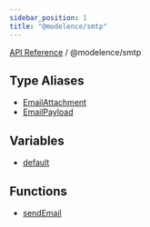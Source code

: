 ```yaml
---
sidebar_position: 1
title: "@modelence/smtp"
---
```


[API Reference](/api-reference/@modelence/smtp/../../index) / @modelence/smtp

## Type Aliases

- [EmailAttachment](/api-reference/@modelence/smtp/type-aliases/EmailAttachment)
- [EmailPayload](/api-reference/@modelence/smtp/type-aliases/EmailPayload)

## Variables

- [default](/api-reference/@modelence/smtp/variables/default)

## Functions

- [sendEmail](/api-reference/@modelence/smtp/functions/sendEmail)
